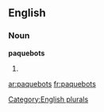 
==English==

===Noun===
'''paquebots'''

# {{plural of|[[paquebot]]}}

[[Category:English plurals]]

[[ar:paquebots]]
[[fr:paquebots]]